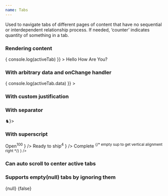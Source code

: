 ```yaml
---
name: Tabs
---
```


Used to navigate tabs of different pages of content that have no sequential or
interdependent relationship process. If needed, ‘counter’ indicates quantity of
something in a tab.

<Playground title="Artwork Page">
  <Tabs>
    <Tab name="Overview" />
    <Tab name="CV" />
    <Tab name="Shows" />
    <Tab name="Auction Results" />
    <Tab name="Articles" />
    <Tab name="Related Artists" />
  </Tabs>
</Playground>

### Rendering content

<Playground>
  <Tabs
    initialTabIndex={1}
    onChange={activeTab => {
      console.log(activeTab)
    }}
  >
    <Tab name="Hello">Hello</Tab>
    <Tab name="How">How</Tab>
    <Tab name="Are">Are</Tab>
    <Tab name="You?">You?</Tab>
  </Tabs>
</Playground>

### With arbitrary data and onChange handler

<Playground>
  <Tabs
    onChange={activeTab => {
      console.log(activeTab.data)
    }}
  >
    <Tab data={{ target: "#about" }} name="About" />
    <Tab data={{ target: "#pricing" }} name="Pricing" />
    <Tab data={{ target: "#condition" }} name="Condition" />
  </Tabs>
</Playground>

### With custom justification

<Playground>
  <Tabs justifyContent="center">
    <Tab name="About" />
    <Tab name="Pricing" />
    <Tab name="Condition" />
  </Tabs>
</Playground>

### With separator

<Playground>
  <Tabs justifyContent="center" separator={<Box mx={1}>♞</Box>}>
    <Tab name="About" />
    <Tab name="Pricing" />
    <Tab name="Condition" />
  </Tabs>
</Playground>

### With superscript

<Playground>
  <Tabs justifyContent="center">
    <Tab
      name={
        <>
          Open<Sup>100</Sup>
        </>
      }
    />
    <Tab
      name={
        <>
          Ready to ship<Sup>4</Sup>
        </>
      }
    />
    <Tab
      name={
        <>
          Complete
          <Sup />
          {/* empty sup to get vertical alignment right */}
        </>
      }
    />
  </Tabs>
</Playground>

### Can auto scroll to center active tabs

<Playground>
  <Tabs autoScroll>
    <Tab name="Pricing" />
    <Tab name="Rainbows" />
    <Tab name="Unicorns" />
    <Tab name="Falafel" />
    <Tab name="Delorean" />
    <Tab name="Po-ta-toes" />
    <Tab name="Jesuits" />
    <Tab name="Mastadon" />
    <Tab name="Funicular" />
    <Tab name="DiCaprio" />
    <Tab name="Fathomable" />
    <Tab name="Shiny" />
    <Tab name="Cyprus" />
    <Tab name="UMass" />
    <Tab name="Skiing" />
    <Tab name="Liver" />
    <Tab name="Magazine" />
  </Tabs>
</Playground>

### Supports empty(null) tabs by ignoring them

<Playground>
  <Tabs>
    {null}
    {false}
    <Tab name="Pricing" />
  </Tabs>
</Playground>
